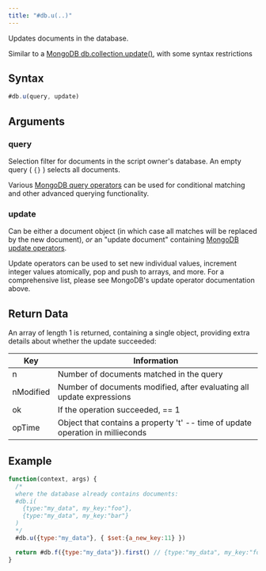```yaml
---
title: "#db.u(..)"
---
```


Updates documents in the database.

Similar to a [MongoDB db.collection.update()](https://www.mongodb.com/docs/manual/reference/method/db.collection.update/), with some syntax restrictions

## Syntax

```js
#db.u(query, update)
```

## Arguments

### query

Selection filter for documents in the script owner's database. An empty query ( `{}` ) selects all documents.

Various [MongoDB query operators](https://www.mongodb.com/docs/manual/reference/operator/query/) can be used for conditional matching and other advanced querying functionality.

### update

Can be either a document object (in which case all matches will be replaced by the new document), _or_ an "update document" containing [MongoDB update operators](https://www.mongodb.com/docs/manual/reference/operator/update/).

Update operators can be used to set new individual values, increment integer values atomically, pop and push to arrays, and more. For a comprehensive list, please see MongoDB's update operator documentation above.

## Return Data

An array of length 1 is returned, containing a single object, providing extra details about whether the update succeeded:

| Key       | Information                                                                    |
| --------- | ------------------------------------------------------------------------------ |
| n         | Number of documents matched in the query                                       |
| nModified | Number of documents modified, after evaluating all update expressions          |
| ok        | If the operation succeeded, == 1                                               |
| opTime    | Object that contains a property 't' -- time of update operation in millieconds |

## Example

```js
function(context, args) {
  /*
  where the database already contains documents:
  #db.i(
    {type:"my_data", my_key:"foo"},
    {type:"my_data", my_key:"bar"}
  )
  */
  #db.u({type:"my_data"}, { $set:{a_new_key:11} })

  return #db.f({type:"my_data"}).first() // {type:"my_data", my_key:"foo", a_new_key:11}
}
```
